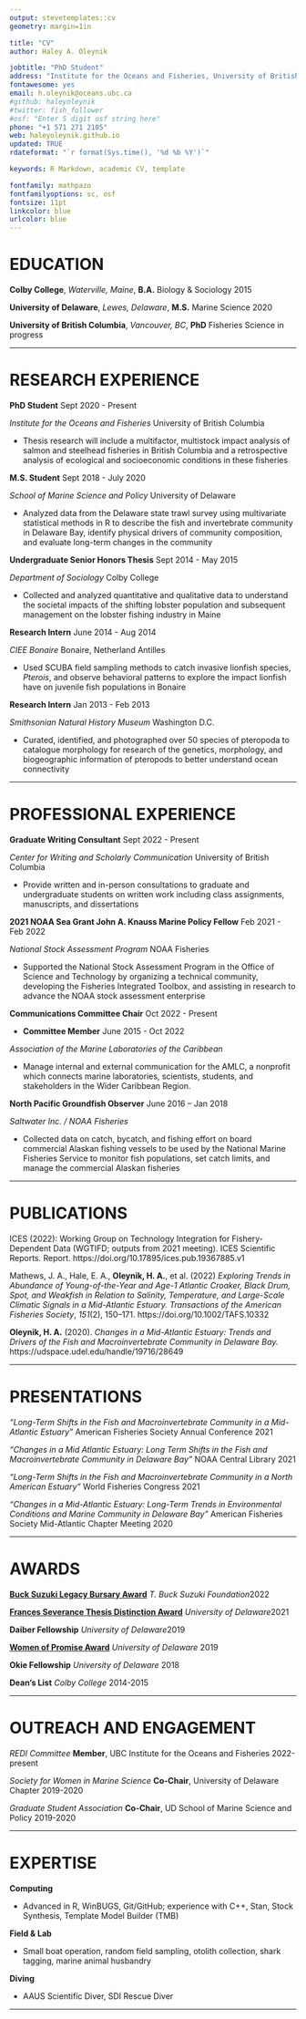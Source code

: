 ```yaml
---
output: stevetemplates::cv
geometry: margin=1in

title: "CV"
author: Haley A. Oleynik

jobtitle: "PhD Student"
address: "Institute for the Oceans and Fisheries, University of British Columbia"
fontawesome: yes
email: h.oleynik@oceans.ubc.ca
#github: haleyoleynik
#twitter: fish_follower
#osf: "Enter 5 digit osf string here"
phone: "+1 571 271 2105"
web: haleyoleynik.github.io
updated: TRUE
rdateformat: "`r format(Sys.time(), '%d %b %Y')`"

keywords: R Markdown, academic CV, template

fontfamily: mathpazo
fontfamilyoptions: sc, osf
fontsize: 11pt
linkcolor: blue
urlcolor: blue
---
```


# EDUCATION

**Colby College**, *Waterville, Maine*, **B.A.** Biology & Sociology \hfill 2015

**University of Delaware**, *Lewes, Delaware*, **M.S.** Marine Science \hfill 2020

**University of British Columbia**, *Vancouver, BC*, **PhD** Fisheries Science \hfill in progress

---------------------------------------------

# RESEARCH EXPERIENCE

**PhD Student** \hfill Sept 2020 - Present

*Institute for the Oceans and Fisheries* University of British Columbia 

- Thesis research will include a multifactor, multistock impact analysis of salmon and steelhead fisheries in British Columbia and a retrospective analysis of ecological and socioeconomic conditions in these fisheries

**M.S. Student** \hfill Sept 2018 - July 2020

*School of Marine Science and Policy* University of Delaware 

- Analyzed data from the Delaware state trawl survey using multivariate statistical methods in R to describe the fish and invertebrate community in Delaware Bay, identify physical drivers of community composition, and evaluate long-term changes in the community

**Undergraduate Senior Honors Thesis** \hfill Sept 2014 - May 2015

*Department of Sociology* Colby College 

- Collected and analyzed quantitative and qualitative data to understand the societal impacts of the shifting lobster population and subsequent management on the lobster fishing industry in Maine

**Research Intern** \hfill June 2014 - Aug 2014

*CIEE Bonaire* Bonaire, Netherland Antilles 

- Used SCUBA field sampling methods to catch invasive lionfish species, *Pterois*, and observe behavioral patterns to explore the impact lionfish have on juvenile fish populations in Bonaire

**Research Intern** \hfill Jan 2013 - Feb 2013

*Smithsonian Natural History Museum* Washington D.C. 

- Curated, identified, and photographed over 50 species of pteropoda to catalogue morphology for research of the genetics, morphology, and biogeographic information of pteropods to better understand ocean connectivity

---------------------------------------------

# PROFESSIONAL EXPERIENCE

**Graduate Writing Consultant** \hfill Sept 2022 - Present

*Center for Writing and Scholarly Communication* University of British Columbia 

- Provide written and in-person consultations to graduate and undergraduate students on written work including class assignments, manuscripts, and dissertations

**2021 NOAA Sea Grant John A. Knauss Marine Policy Fellow** \hfill Feb 2021 - Feb 2022

*National Stock Assessment Program* NOAA Fisheries 

- Supported the National Stock Assessment Program in the Office of Science and Technology by organizing a technical community, developing the Fisheries Integrated Toolbox, and assisting in research to advance the NOAA stock assessment enterprise

**Communications Committee Chair** \hfill Oct 2022 - Present

- **Committee Member** \hfill June 2015 - Oct 2022

*Association of the Marine Laboratories of the Caribbean* 

- Manage internal and external communication for the AMLC, a nonprofit which connects marine laboratories, scientists, students, and stakeholders in the Wider Caribbean Region.

**North Pacific Groundfish Observer** \hfill June 2016 – Jan 2018 

*Saltwater Inc. / NOAA Fisheries* 

- Collected data on catch, bycatch, and fishing effort on board commercial Alaskan fishing vessels to be used by the National Marine Fisheries Service to monitor fish populations, set catch limits, and manage the commercial Alaskan fisheries

---------------------------------------------

# PUBLICATIONS

ICES (2022): Working Group on Technology Integration for Fishery-Dependent Data (WGTIFD; outputs from 2021 meeting). ICES Scientific Reports. Report. https://doi.org/10.17895/ices.pub.19367885.v1 

<div class="csl-entry">Mathews, J. A., Hale, E. A., **Oleynik, H. A.**, et al. (2022) *Exploring Trends in Abundance of Young-of-the-Year and Age-1 Atlantic Croaker, Black Drum, Spot, and Weakfish in Relation to Salinity, Temperature, and Large-Scale Climatic Signals in a Mid-Atlantic Estuary.* <i>Transactions of the American Fisheries Society</i>, <i>151</i>(2), 150–171. https://doi.org/10.1002/TAFS.10332</div>

**Oleynik, H. A.** (2020). *Changes in a Mid-Atlantic Estuary: Trends and Drivers of the Fish and Macroinvertebrate Community in Delaware Bay.* https://udspace.udel.edu/handle/19716/28649 

---------------------------------------------

# PRESENTATIONS

*"Long-Term Shifts in the Fish and Macroinvertebrate Community in a Mid-Atlantic Estuary"* American Fisheries Society Annual Conference \hfill 2021

*"Changes in a Mid Atlantic Estuary: Long Term Shifts in the Fish and Macroinvertebrate Community in Delaware Bay"* NOAA Central Library \hfill 2021 

*"Long-Term Shifts in the Fish and Macroinvertebrate Community in a North American Estuary"* World Fisheries Congress \hfill 2021

*"Changes in a Mid-Atlantic Estuary: Long-Term Trends in Environmental Conditions and Marine Community in Delaware Bay"* American Fisheries Society Mid-Atlantic Chapter Meeting \hfill 2020

---------------------------------------------

# AWARDS

[**Buck Suzuki Legacy Bursary Award**](https://www.bucksuzuki.org/diving_into_fishing_misconceptions) *T. Buck Suzuki Foundation*\hfill 2022

[**Frances Severance Thesis Distinction Award**](https://www.udel.edu/academics/colleges/ceoe/about/news/2021/may/ceoe-honors-announced/) *University of Delaware*\hfill 2021

**Daiber Fellowship** *University of Delaware*\hfill 2019

[**Women of Promise Award**](https://www.udel.edu/udaily/2019/march/valerie-biden-owens-women-of-promise-erin-rezich-regina-sims-wright-diversity-awards/) *University of Delaware* \hfill 2019

**Okie Fellowship** *University of Delaware* \hfill 2018

**Dean’s List** *Colby College* \hfill 2014-2015

---------------------------------------------

# OUTREACH AND ENGAGEMENT 

*REDI Committee* **Member**, UBC Institute for the Oceans and Fisheries \hfill 2022-present

*Society for Women in Marine Science* **Co-Chair**, University of Delaware Chapter \hfill 2019-2020

*Graduate Student Association* **Co-Chair**, UD School of Marine Science and Policy \hfill 2019-2020

---------------------------------------------

# EXPERTISE

**Computing** 

- Advanced in R, WinBUGS, Git/GitHub; experience with C++, Stan, Stock Synthesis, Template Model Builder (TMB) 

**Field & Lab** 

- Small boat operation, random field sampling, otolith collection, shark tagging, marine animal husbandry 

**Diving** 

- AAUS Scientific Diver, SDI Rescue Diver

---------------------------------------------

